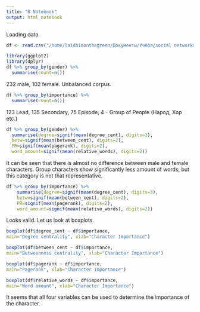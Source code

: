 ```yaml
---
title: "R Notebook"
output: html_notebook
---
```

Loading data. 

```r
df <- read.csv("/home/laidhimonthegreen/Документы/Учёба/social networks/Final_SN_Project/drama_dataset.csv", sep=",")
```

```r
library(ggplot2)
library(dplyr)
df %>% group_by(gender) %>%
  summarise(count=n())
```
232 male, 102 female. Unbalanced corpus.
```r
df %>% group_by(importance) %>%
  summarise(count=n())
```
123 Lead, 135 Secondary, 75 Episode, 4 - Group of People (Народ, Хор etc.)
```r
df %>% group_by(gender) %>%
  summarise(degree=signif(mean(degree_cent), digits=3),
  betw=signif(mean(between_cent), digits=2),
  PR=signif(mean(pagerank), digits=2),
  word_amount=signif(mean(relative_words), digits=2))
```
It can be seen that there is almost no difference between male and female characters. Group characters show significantly less amount of words, but this category is not that representative.
```r
df %>% group_by(importance) %>%
    summarise(degree=signif(mean(degree_cent), digits=3),
    betw=signif(mean(between_cent), digits=2),
    PR=signif(mean(pagerank), digits=2),
    word_amount=signif(mean(relative_words), digits=2))
```
Looks valid. Let us look at boxplots.
```r
boxplot(df$degree_cent ~ df$importance,
main="Degree centrality", xlab="Character Importance")
```
```r
boxplot(df$between_cent ~ df$importance,
main="Betweenness centrality", xlab="Character Importance")
```
```r
boxplot(df$pagerank ~ df$importance,
main="Pagerank", xlab="Character Importance")
```
```r
boxplot(df$relative_words ~ df$importance,
main="Word amount", xlab="Character Importance")
```
It seems that all four variables can be used to determine the importance of the character. 

